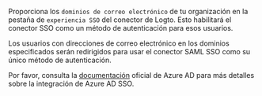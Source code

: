 Proporciona los `dominios de correo electrónico` de tu organización en la pestaña de `experiencia SSO` del conector de Logto. Esto habilitará el conector SSO como un método de autenticación para esos usuarios.

Los usuarios con direcciones de correo electrónico en los dominios especificados serán redirigidos para usar el conector SAML SSO como su único método de autenticación.

Por favor, consulta la [documentación](https://learn.microsoft.com/en-us/entra/identity/enterprise-apps/add-application-portal-setup-sso) oficial de Azure AD para más detalles sobre la integración de Azure AD SSO.

